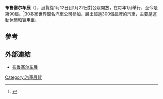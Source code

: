 '''布鲁塞尔车展'''（'''{{lang-en|Brussels International Motorcar-Motorcycle Show}}'''），展覽從1月12日到1月22日對公眾開放，在每年1月舉行，至今是第90屆。<ref>{{Cite web |url=http://www.oica.net/brussels-90th-international-motorcar-motorcycle-show-2012/ |title=Brussels, 90th International “Motorcar-Motorcycle” Show (2012) |access-date=2013-11-16 |archive-date=2015-09-24 |archive-url=https://web.archive.org/web/20150924055357/http://www.oica.net/brussels-90th-international-motorcar-motorcycle-show-2012/ |dead-url=no }}</ref>30多家世界聞名汽車公司參加，展出超過300個品牌的汽車，主要是運動休閒和實用車。

==參考==
{{reflist}}

==外部連結==
*[http://cc.fjtc.edu.tw/~n1442114/carbl.htm 布鲁塞尔车展] {{Wayback|url=http://cc.fjtc.edu.tw/~n1442114/carbl.htm |date=20090831204052 }}

[[Category:汽車展覽|Category:汽車展覽]]